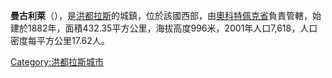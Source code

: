 '''曼古利萊'''（{{lang-es|Mangulile}}），是[[洪都拉斯|洪都拉斯]]的城鎮，位於該國西部，由[[奧科特佩克省|奧科特佩克省]]負責管轄，始建於1882年，面積432.35平方公里，海拔高度996米，2001年人口7,618，人口密度每平方公里17.62人。

{{Coord|15|4|N|86|48|W|display=title}}

{{Honduras-geo-stub}}
[[Category:洪都拉斯城市|Category:洪都拉斯城市]]